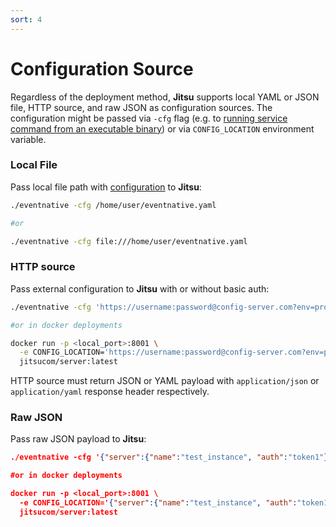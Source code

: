 ```yaml
---
sort: 4
---
```


# Configuration Source


Regardless of the deployment method, **Jitsu** supports local YAML or JSON file, HTTP source, and raw JSON as configuration sources. The configuration might be passed via `-cfg` flag (e.g. to [running service command from an executable binary](/docs/deployment/build-from-sources#run-eventnative)) or via `CONFIG_LOCATION` environment variable.

### Local File

Pass local file path with [configuration](/docs/configuration) to **Jitsu**:

```bash
./eventnative -cfg /home/user/eventnative.yaml

#or

./eventnative -cfg file:///home/user/eventnative.yaml
```

### HTTP source

Pass external configuration to **Jitsu** with or without basic auth:

```bash
./eventnative -cfg 'https://username:password@config-server.com?env=prod'

#or in docker deployments

docker run -p <local_port>:8001 \
  -e CONFIG_LOCATION='https://username:password@config-server.com?env=prod' \
  jitsucom/server:latest
```

<Hint>
    HTTP source must return JSON or YAML payload with <code inline="true">application/json</code> or <code inline="true">application/yaml</code> response header respectively.
</Hint>

### Raw JSON

Pass raw JSON payload to **Jitsu**:

```json
./eventnative -cfg '{"server":{"name":"test_instance", "auth":"token1"}}'

#or in docker deployments

docker run -p <local_port>:8001 \
  -e CONFIG_LOCATION='{"server":{"name":"test_instance", "auth":"token1"}}' \
  jitsucom/server:latest
```